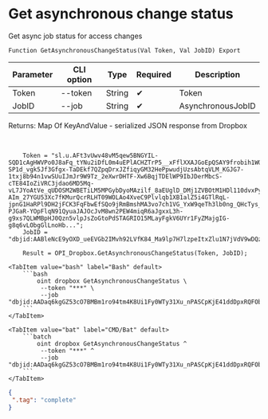 ﻿---
sidebar_position: 5
description: Get asynchronous change status and other functions to work with Dropbox in the Open Integration Package, a free open-source integration library for 1C:Enterprise 8, OneScript and CLI
keywords: [1C, 1С, 1С:Enterprise, 1С:Enterprise 8.3, API, Integration, Services, Exchange, OneScript, CLI, Dropbox]
---


# Get asynchronous change status
 Get async job status for access changes



`Function GetAsynchronousChangeStatus(Val Token, Val JobID) Export`

  | Parameter | CLI option | Type | Required | Description |
  |-|-|-|-|-|
  | Token | --token | String | &#x2714; | Token |
  | JobID | --job | String | &#x2714; | AsynchronousJobID |

  
  Returns:  Map Of KeyAndValue - serialized JSON response from Dropbox

<br/>




```bsl title="1C:Enterprise/OneScript code example"
    Token = "sl.u.AFt3vUwv48vM5qew5BNGYIL-SQD1cAgHWVPo0J8aFq_tYNu2iDfL0m4uEPlACHZTrP5__xFflXXAJGoEpQSAY9frobih1WO72pTg8FYMR_Jq1OAB3Hn96sGNX35PTbcahW68mFfuFJiAn4-SP1d_vgk5Jf3Gfgx-TaDEkf7QZpqDrxJZfiqyGM32HePpwudjUzsAbtqVLM_KGJG7-1txj8b94n1vwSUuIJmJr9W9Tz_2eXwrDHTF-Xw6BqjTDElWP9IbJDerMbcS-cTE84IoZiVRC3jdao6MD5Mq-vL7JYoAtVe_qUDOSM2WBETiLM5MPGybDyoMAzilf_8aEUglD_DMj1ZVBOtM1HDl110dvxPyFOGtYMcrDDXBbQRT2htAsX3fkF_qM3hqsAgojyXMsKKdk6az3SbasZBsL6NM4XT_9TBN5aU4BUFKeRelENnkDlci4So-AIm_27YGU53Xc7fKMurQcrRLHT09WOLAo4XveC9Plvlqb1XB1alZ5i4GTlRqL-jpnG1HaRPl9DH2jFCK3FqFbwEfSQo9jRmBmshMA3vo7ch1VG_YxW9qeTh3lb0ng_QHcTys_meMCx2wiuRAboikxvk-PJGaR-YOpFlqN91QyuaJAJOcJvM8wn2PEW4miqR6aJgxxL3h-g9xs7QLWMBpHJ0Qzn5vlpJsZoGtoPdSTAGRIO15MLayFgkV6UYr1FyZMajgIG-g8q6vLObgGlLnoHb...";
    JobID = "dbjid:AABleNcE9yOXD_ueEVGb2IMvh92LVfK84_Ma9lp7H7lzpeItxZlu1N7jVdV9wDQz2ZKLgLiGddvhcOlY2Pu590bR";

    Result = OPI_Dropbox.GetAsynchronousChangeStatus(Token, JobID);
```
 

 <Tabs>
  
    <TabItem value="bash" label="Bash" default>
        ```bash
            oint dropbox GetAsynchronousChangeStatus \
             --token "***" \
             --job "dbjid:AADaq6kgGZ53cO7BMBm1ro94tm4K8Ui1Fy0WTy31Xu_nPASCpKjE41ddDpxRQFObhbnHKB3NWafQxGPPSNT_PUKz"
        ```
    </TabItem>
  
    <TabItem value="bat" label="CMD/Bat" default>
        ```batch
            oint dropbox GetAsynchronousChangeStatus ^
             --token "***" ^
             --job "dbjid:AADaq6kgGZ53cO7BMBm1ro94tm4K8Ui1Fy0WTy31Xu_nPASCpKjE41ddDpxRQFObhbnHKB3NWafQxGPPSNT_PUKz"
        ```
    </TabItem>
</Tabs>


```json title="Result"
{
 ".tag": "complete"
}
```
